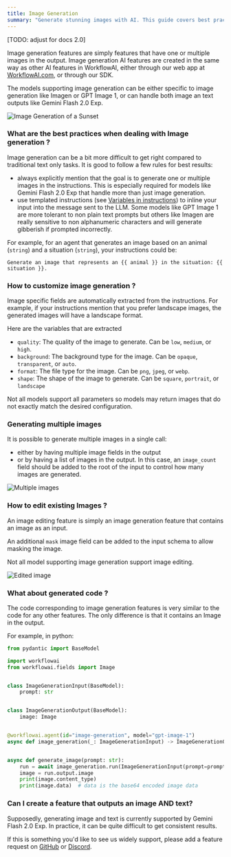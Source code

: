 ```yaml
---
title: Image Generation
summary: "Generate stunning images with AI. This guide covers best practices for image generation, including how to customize outputs, generate multiple images, and edit existing ones."
---
```


[TODO: adjust for docs 2.0]

Image generation features are simply features that have one or multiple images in the output. 
Image generation AI features are created in the same way as other AI features in WorkflowAI, either through our 
web app at [WorkflowAI.com](https://workflowai.com), or through our SDK.

The models supporting image generation can be either specific to image generation like Imagen or GPT Image 1, or
can handle both image an text outputs like Gemini Flash 2.0 Exp.

![Image Generation of a Sunset](/images/use-cases/image-generation/single-image-gen.png)

### What are the best practices when dealing with Image generation ?

Image generation can be a bit more difficult to get right compared to traditional text only tasks. It is good
to follow a few rules for best results:
- always explicitly mention that the goal is to generate one or multiple images in the instructions. This is 
  especially required for models like Gemini Flash 2.0 Exp that handle more than just image generation.
- use templated instructions (see [Variables in instructions](../sdk/python/agent.md#variables-in-instructions)) 
  to inline your input into the message sent to the LLM. Some models like 
  GPT Image 1 are more tolerant to non plain text prompts but others like Imagen are really sensitive
  to non alphanumeric characters and will generate gibberish if prompted incorrectly.

For example, for an agent that generates an image based on an animal (`string`) and a situation (`string`),
your instructions could be:

```
Generate an image that represents an {{ animal }} in the situation: {{ situation }}.
```


### How to customize image generation ?

Image specific fields are automatically extracted from the instructions. For example, if your instructions
mention that you prefer landscape images, the generated images will have a landscape format. 

Here are the variables that are extracted
- `quality`: The quality of the image to generate. Can be `low`, `medium`, or `high`.
- `background`: The background type for the image. Can be `opaque`, `transparent`, or `auto`.
- `format`: The file type for the image. Can be `png`, `jpeg`, or `webp`.
- `shape`: The shape of the image to generate. Can be `square`, `portrait`, or `landscape`

<Callout type="info">
Not all models support all parameters so models may return images that do not exactly match the desired
configuration.
</Callout>

### Generating multiple images

It is possible to generate multiple images in a single call:
- either by having multiple image fields in the output
- or by having a list of images in the output. In this case, an `image_count` field should be added to the 
root of the input to control how many images are generated.

![Multiple images](/images/use-cases/image-generation/multiple-image.png)

### How to edit existing Images ?

An image editing feature is simply an image generation feature that contains an image as an input.

An additional `mask` image field can be added to the input schema to allow masking the image.

Not all model supporting image generation support image editing.

![Edited image](/images/use-cases/image-generation/image-edit.png)

### What about generated code ?

The code corresponding to image generation features is very similar to the code for any other features.
The only difference is that it contains an Image in the output.

For example, in python:

```python
from pydantic import BaseModel

import workflowai
from workflowai.fields import Image


class ImageGenerationInput(BaseModel):
    prompt: str


class ImageGenerationOutput(BaseModel):
    image: Image


@workflowai.agent(id="image-generation", model="gpt-image-1")
async def image_generation(_: ImageGenerationInput) -> ImageGenerationOutput: ...


async def generate_image(prompt: str):
    run = await image_generation.run(ImageGenerationInput(prompt=prompt))
    image = run.output.image
    print(image.content_type)
    print(image.data)  # data is the base64 encoded image data
```

### Can I create a feature that outputs an image AND text?

Supposedly, generating image and text is currently supported by Gemini Flash 2.0 Exp. In practice, it can be
quite difficult to get consistent results.

If this is something you'd like to see us widely support, please add a feature request 
on [GitHub](https://github.com/workflowai/workflowai/discussions) or [Discord](https://discord.com/invite/qcsq8Kva). 
